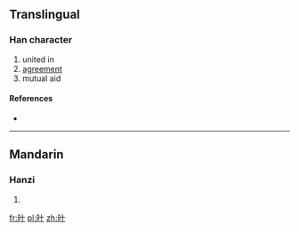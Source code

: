 ==Translingual==

===Han character===
{{Han char|rn=72|rad=日|as=02|sn=6|four=|canj=日十 (AJ), X日十 (XAJ)}}

# united in
# [[agreement]]
# mutual aid

====References====
* {{Han ref|kx=0489.130|dkj=13743|dj=0850.100|hdz=21483.050|uh=65EA|ud=26090}}

----

==Mandarin==

===Hanzi===
{{cmn-hanzi|pin=[[xié]] ([[xie2]])|wg=hsieh<sup>2</sup>}}

# {{defn|Mandarin|sort=日02}}

[[fr:旪]]
[[pl:旪]]
[[zh:旪]]
